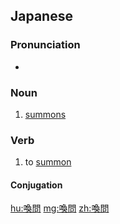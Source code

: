 ==Japanese==
{{ja-kanjitab|かん|もん|yomi=o}}

===Pronunciation===
* {{ja-pron|かんもん|yomi=o}}

===Noun===
{{ja-noun|かんもん}}

# [[summons]]
#: {{ja-usex|野党は証人'''喚問'''を要請している。|やとう は しょうにん '''かんもん''' を ようせい している。|The opposition parties are requesting to summon him to the Diet.}}

===Verb===
{{ja-verb-suru|tr=trans|かんもん}}

# to [[summon]]

====Conjugation====
{{ja-suru|かんもん}}

[[hu:喚問]]
[[mg:喚問]]
[[zh:喚問]]